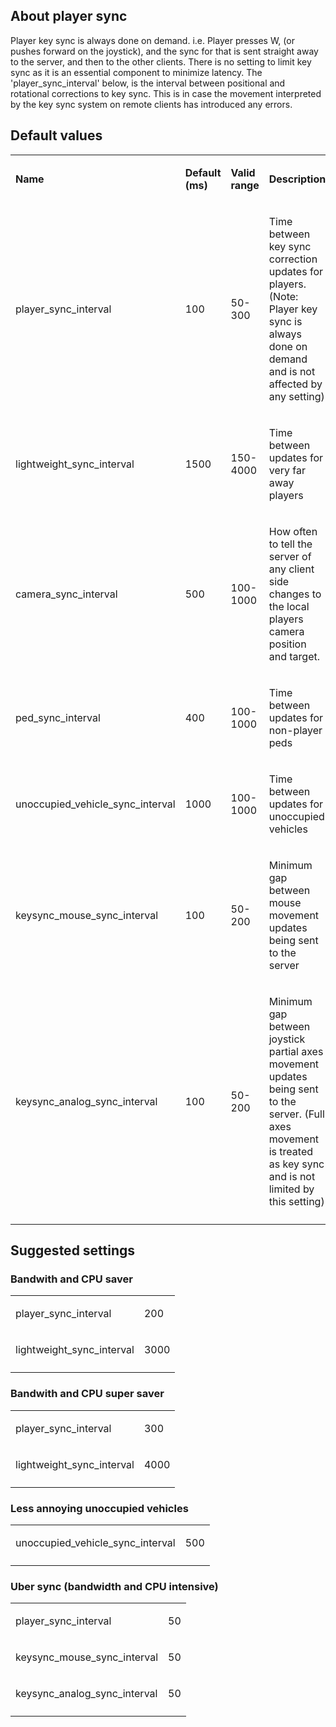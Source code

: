 ==About player sync==
Player key sync is always done on demand. i.e. Player presses W, (or pushes forward on the joystick), and the sync for that is sent straight away to the server, and then to the other clients.
There is no setting to limit key sync as it is an essential component to minimize latency.
The 'player_sync_interval' below, is the interval between positional and rotational corrections to key sync. This is in case the movement interpreted by the key sync system on remote clients has introduced any errors.

==Default values==
{| class="wikitable"
|'''Name'''
|'''Default (ms)'''
|'''Valid range'''
|'''Description'''
|-
| player_sync_interval
| 100
| 50-300
| Time between key sync correction updates for players. (Note: Player key sync is always done on demand and is not affected by any setting)
|-
| lightweight_sync_interval
| 1500
| 150-4000
| Time between updates for very far away players
|-
| camera_sync_interval
| 500
| 100-1000
| How often to tell the server of any client side changes to the local players camera position and target.
|-
| ped_sync_interval
| 400
| 100-1000
| Time between updates for non-player peds
|-
| unoccupied_vehicle_sync_interval
| 1000
| 100-1000
| Time between updates for unoccupied vehicles
|-
| keysync_mouse_sync_interval
| 100
| 50-200
| Minimum gap between mouse movement updates being sent to the server
|-
| keysync_analog_sync_interval
| 100
| 50-200
| Minimum gap between joystick partial axes movement updates being sent to the server. (Full axes movement is treated as key sync and is not limited by this setting)
|-
|}

==Suggested settings==
===Bandwith and CPU saver===
{| class="wikitable"
|-
| player_sync_interval
| 200
|-
| lightweight_sync_interval
| 3000
|-
|}

===Bandwith and CPU super saver===
{| class="wikitable"
|-
| player_sync_interval
| 300
|-
| lightweight_sync_interval
| 4000
|-
|}

===Less annoying unoccupied vehicles===
{| class="wikitable"
|-
| unoccupied_vehicle_sync_interval
| 500
|-
|}

===Uber sync (bandwidth and CPU intensive)===
{| class="wikitable"
|-
| player_sync_interval
| 50
|-
| keysync_mouse_sync_interval
| 50
|-
| keysync_analog_sync_interval
| 50
|-
|}
